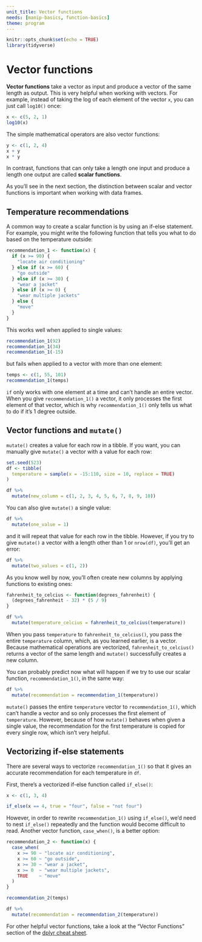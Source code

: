 ```yaml
---
unit_title: Vector functions
needs: [manip-basics, function-basics]
theme: program
---
```


```r
knitr::opts_chunk$set(echo = TRUE)
library(tidyverse)
```

# Vector functions

**Vector functions** take a vector as input and produce a vector of the same length as output. This is very helpful when working with vectors. For example, instead of taking the log of each element of the vector `x`, you can just call `log10()` once:

```r
x <- c(5, 2, 1)
log10(x)
```

The simple mathematical operators are also vector functions:

```r
y <- c(1, 2, 4)
x + y
x * y
```

In contrast, functions that can only take a length one input and produce a length one output are called **scalar functions**. 

As you'll see in the next section, the distinction between scalar and vector functions is important when working with data frames.

## Temperature recommendations

A common way to create a scalar function is by using an if-else statement. For example, you might write the following function that tells you what to do based on the temperature outside:

```r
recommendation_1 <- function(x) {
  if (x >= 90) {
    "locate air conditioning"
  } else if (x >= 60) {
    "go outside"
  } else if (x >= 30) {
    "wear a jacket"
  } else if (x >= 0) {
    "wear multiple jackets"
  } else {
    "move"
  }
}
```

This works well when applied to single values:

```r
recommendation_1(92)
recommendation_1(34)
recommendation_1(-15)
```

but fails when applied to a vector with more than one element:

```r
temps <- c(1, 55, 101)
recommendation_1(temps)
```

`if` only works with one element at a time and can't handle an entire vector. When you give `recommendation_1()` a vector, it only processes the first element of that vector, which is why `recommendation_1()` only tells us what to do if it's 1 degree outside.

## Vector functions and `mutate()`

`mutate()` creates a value for each row in a tibble. If you want, you can manually give `mutate()` a vector with a value for each row:

```r
set.seed(523)
df <- tibble(
  temperature = sample(x = -15:110, size = 10, replace = TRUE)
)

df %>% 
  mutate(new_column = c(1, 2, 3, 4, 5, 6, 7, 8, 9, 10))
```

You can also give `mutate()` a single value:

```r
df %>% 
  mutate(one_value = 1)
```

and it will repeat that value for each row in the tibble. However, if you try to give `mutate()` a vector with a length other than 1 or `nrow(df)`, you'll get an error:

```r
df %>% 
  mutate(two_values = c(1, 2))
```

As you know well by now, you'll often create new columns by applying functions to existing ones:

```r
fahrenheit_to_celcius <- function(degrees_fahrenheit) {
  (degrees_fahrenheit - 32) * (5 / 9)
}

df %>% 
  mutate(temperature_celcius = fahrenheit_to_celcius(temperature))
```

When you pass `temperature` to `fahrenheit_to_celcius()`, you pass the entire `temperature` column, which, as you learned earlier, is a vector. Because mathematical operations are vectorized, `fahrenheit_to_celcius()` returns a vector of the same length and `mutate()` successfully creates a new column.

You can probably predict now what will happen if we try to use our scalar function, `recommendation_1()`, in the same way:

```r
df %>% 
  mutate(recommendation = recommendation_1(temperature))
```

`mutate()` passes the entire `temperature` vector to `recommendation_1()`, which can't handle a vector and so only processes the first element of `temperature`. However, because of how `mutate()` behaves when given a single value, the recommendation for the first temperature is copied for every single row, which isn't very helpful. 

## Vectorizing if-else statements

There are several ways to vectorize `recommendation_1()` so that it gives an accurate recommendation for each temperature in `df`.

First, there's a vectorized if-else function called `if_else()`:

```r
x <- c(1, 3, 4)

if_else(x == 4, true = "four", false = "not four")
```

However, in order to rewrite `recommendation_1()` using `if_else()`, we'd need to nest `if_else()` repeatedly and the function would become difficult to read. Another vector function, `case_when()`, is a better option:

```r
recommendation_2 <- function(x) {
  case_when(
    x >= 90 ~ "locate air conditioning",
    x >= 60 ~ "go outside",
    x >= 30 ~ "wear a jacket",
    x >= 0  ~ "wear multiple jackets",
    TRUE    ~ "move"
  )
}

recommendation_2(temps)

df %>% 
  mutate(recommendation = recommendation_2(temperature))
```

For other helpful vector functions, take a look at the "Vector Functions" section of the [dplyr cheat sheet](https://github.com/rstudio/cheatsheets/raw/master/data-transformation.pdf).
